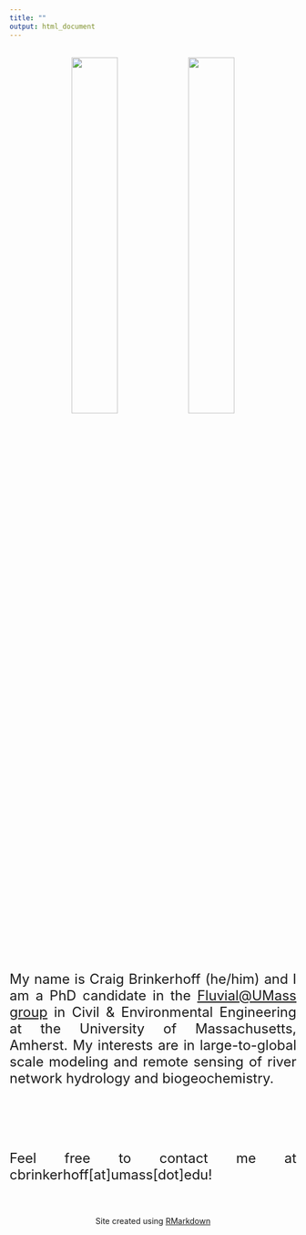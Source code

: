 ```yaml
---
title: ""
output: html_document
---
```

<br>
<center>
![](pic1.jpg){width=40%} ![](pic2.jpg){width=40%}
</center>
<br>
<font size="5"><div style="text-align: justify">
My name is Craig Brinkerhoff (he/him) and I am a PhD candidate in the [Fluvial@UMass group](https://blogs.umass.edu/cjgleason/) in Civil & Environmental Engineering at the University of Massachusetts, Amherst. My interests are in large-to-global scale modeling and remote sensing of river network hydrology and biogeochemistry.

<br><br><br>
Feel free to contact me at cbrinkerhoff[at]umass[dot]edu!
</div></font>
<br><br>
</font size="2"><center> Site created using [RMarkdown](https://rmarkdown.rstudio.com) </center></font>